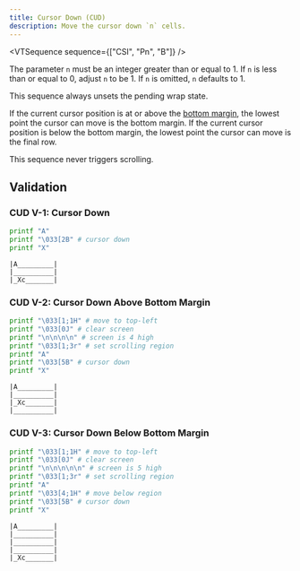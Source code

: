 ```yaml
---
title: Cursor Down (CUD)
description: Move the cursor down `n` cells.
---
```


<VTSequence sequence={["CSI", "Pn", "B"]} />

The parameter `n` must be an integer greater than or equal to 1. If `n` is less than
or equal to 0, adjust `n` to be 1. If `n` is omitted, `n` defaults to 1.

This sequence always unsets the pending wrap state.

If the current cursor position is at or above the [bottom margin](#TODO),
the lowest point the cursor can move is the bottom margin. If the current
cursor position is below the bottom margin, the lowest point the cursor
can move is the final row.

This sequence never triggers scrolling.

## Validation

### CUD V-1: Cursor Down

```bash
printf "A"
printf "\033[2B" # cursor down
printf "X"
```

```
|A_________|
|__________|
|_Xc_______|
```

### CUD V-2: Cursor Down Above Bottom Margin

```bash
printf "\033[1;1H" # move to top-left
printf "\033[0J" # clear screen
printf "\n\n\n\n" # screen is 4 high
printf "\033[1;3r" # set scrolling region
printf "A"
printf "\033[5B" # cursor down
printf "X"
```

```
|A_________|
|__________|
|_Xc_______|
|__________|
```

### CUD V-3: Cursor Down Below Bottom Margin

```bash
printf "\033[1;1H" # move to top-left
printf "\033[0J" # clear screen
printf "\n\n\n\n\n" # screen is 5 high
printf "\033[1;3r" # set scrolling region
printf "A"
printf "\033[4;1H" # move below region
printf "\033[5B" # cursor down
printf "X"
```

```
|A_________|
|__________|
|__________|
|__________|
|_Xc_______|
```
